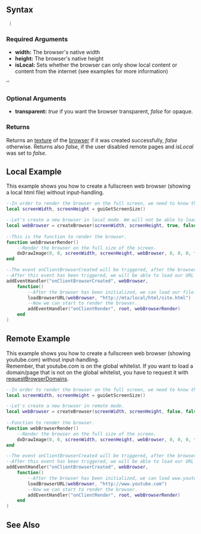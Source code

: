 
{{Client function}}
{{New feature/item|3.0150|1.5||
This function creates a new web [[/Element/Browser.md|browser]] element.
}}

==Syntax==
<syntaxhighlight lang="lua"> )</syntaxhighlight>
{{OOP||[[/Element/Browser.md|Browser]]}}

===Required Arguments===
*'''width:''' The browser's native width
*'''height:''' The browser's native height
*'''isLocal:'''  Sets whether the browser can only show local content or content from the internet (see examples for more information)
''
===Optional Arguments===
*'''transparent:''' ''true'' if you want the browser transparent, ''false'' for opaque.

===Returns===
Returns an [[/texture.md|texture]] of the [[/browser.md|browser]] if it was created successfully, ''false'' otherwise. Returns also ''false'', if the user disabled remote pages and ''isLocal'' was set to ''false''.

==Local Example==
{{Warning|The scheme for local files was changed recently. Please read [[/Local_Scheme_Handler.md|Local Scheme Handler]] for details.|true}}
This example shows you how to create a fullscreen web browser (showing a local html file) without input-handling.
<syntaxhighlight lang="lua">
--In order to render the browser on the full screen, we need to know the dimensions.
local screenWidth, screenHeight = guiGetScreenSize()

--Let's create a new browser in local mode. We will not be able to load an external URL.
local webBrowser = createBrowser(screenWidth, screenHeight, true, false)
	
--This is the function to render the browser.
function webBrowserRender()
	--Render the browser on the full size of the screen.
	dxDrawImage(0, 0, screenWidth, screenHeight, webBrowser, 0, 0, 0, tocolor(255,255,255,255), true)
end

--The event onClientBrowserCreated will be triggered, after the browser has been initialized.
--After this event has been triggered, we will be able to load our URL and start drawing.
addEventHandler("onClientBrowserCreated", webBrowser, 
	function()
		--After the browser has been initialized, we can load our file.
		loadBrowserURL(webBrowser, "http://mta/local/html/site.html")
		--Now we can start to render the browser.
		addEventHandler("onClientRender", root, webBrowserRender)
	end
)
</syntaxhighlight>

==Remote Example==
This example shows you how to create a fullscreen web browser (showing youtube.com) without input-handling.<br>
Remember, that youtube.com is on the global whitelist. If you want to load a domain/page that is not on the global whitelist, you have to request it with [[/requestBrowserDomains.md|requestBrowserDomains]].
<syntaxhighlight lang="lua">
--In order to render the browser on the full screen, we need to know the dimensions.
local screenWidth, screenHeight = guiGetScreenSize()

--Let's create a new browser in remote mode.
local webBrowser = createBrowser(screenWidth, screenHeight, false, false)
	
--Function to render the browser.
function webBrowserRender()
	--Render the browser on the full size of the screen.
	dxDrawImage(0, 0, screenWidth, screenHeight, webBrowser, 0, 0, 0, tocolor(255,255,255,255), true)
end

--The event onClientBrowserCreated will be triggered, after the browser has been initialized.
--After this event has been triggered, we will be able to load our URL and start drawing.
addEventHandler("onClientBrowserCreated", webBrowser, 
	function()
		--After the browser has been initialized, we can load www.youtube.com
		loadBrowserURL(webBrowser, "http://www.youtube.com")
		--Now we can start to render the browser.
		addEventHandler("onClientRender", root, webBrowserRender)
	end
)
</syntaxhighlight>

==See Also==
{{CEF_functions}}